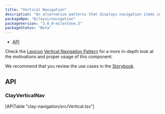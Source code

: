 ```yaml
---
title: "Vertical Navigation"
description: "An alternative patterns that displays navigation items in a vertical menu."
packageNpm: "@clayui/navigation"
packageVersion: "3.0.0-milestone.3"
packageStatus: "Beta"
---
```



<div class="nav-toc-absolute">
<div class="nav-toc">

- [API](#api)

</div>
</div>

<div class="clay-site-alert alert alert-info">
	Check the <a href="https://liferay.design/lexicon/">Lexicon</a> <a href="https://liferay.design/lexicon/core-components/navigation/vertical-nav/">Vertical Navigation Pattern</a> for a more in-depth look at the motivations and proper usage of this component.
</div>

<VerticalNavigation />

We recommend that you review the use cases in the <a href="https://storybook-clayui.netlify.com/?path=/story/components-claynavigation--w-vertical">Storybook</a>.

## API

### ClayVerticalNav

<div>
	[APITable "clay-navigation/src/Vertical.tsx"]
</div>
